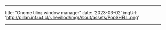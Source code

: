 ---

title: "Gnome tiling window manager"
date: '2023-03-02'
imgUrl: 'http://pillan.inf.uct.cl/~lrevillod/img/About/assets/PopSHELL.png'

---